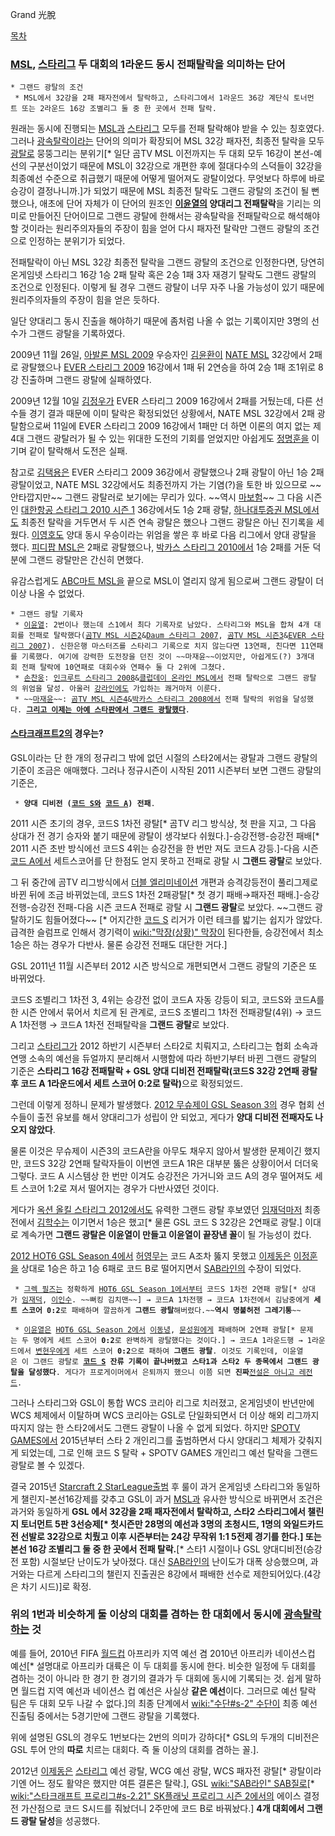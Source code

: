 Grand 光脫

[[목차]]

=== [[MSL]], [[스타리그]] 두 대회의 1라운드 동시 전패탈락을 의미하는 단어 ===
 * 그랜드 광탈의 조건
  * MSL에서 32강을 2패 패자전에서 탈락하고, 스타리그에서 1라운드 36강 계단식 토너먼트 또는 2라운드 16강 조별리그 둘 중 한 곳에서 전패 탈락.

원래는 동시에 진행되는 [[MSL]]과 [[스타리그]] 모두를 전패 탈락해야 받을 수 있는 칭호였다. 그러나 [[광속탈락]]이라는 단어의 의미가 확장되어 MSL 32강 패자전, 최종전 탈락을 모두 [[광속탈락|광탈]]로 뭉뚱그리는 분위기[* 일단 곰TV MSL 이전까지는 두 대회 모두 16강이 본선-예선의 구분선이었기 때문에 MSL이 32강으로 개편한 후에 절대다수의 스덕들이 32강을 최종예선 수준으로 취급했기 때문에 어떻게 떨어져도 광탈이었다. 무엇보다 하루에 바로 승강이 결정나니까.]가 되었기 때문에 MSL 최종전 탈락도 그랜드 광탈의 조건이 될 뻔했으나, 애초에 단어 자체가 이 단어의 원조인 '''[[이윤열]]의 양대리그 전패탈락'''을 기리는 의미로 만들어진 단어이므로 그랜드 광탈에 한해서는 광속탈락을 전패탈락으로 해석해야 할 것이라는 원리주의자들의 주장이 힘을 얻어 다시 패자전 탈락만 그랜드 광탈의 조건으로 인정하는 분위기가 되었다.

전패탈락이 아닌 MSL 32강 최종전 탈락을 그랜드 광탈의 조건으로 인정한다면, 당연히 온게임넷 스타리그 16강 1승 2패 탈락 혹은 2승 1패 3자 재경기 탈락도 그랜드 광탈의 조건으로 인정된다. 이렇게 될 경우 그랜드 광탈이 너무 자주 나올 가능성이 있기 때문에 원리주의자들의 주장이 힘을 얻은 듯하다.

일단 양대리그 동시 진출을 해야하기 때문에 좀처럼 나올 수 없는 기록이지만 3명의 선수가 그랜드 광탈을 기록하였다.

2009년 11월 26일, [[아발론 MSL 2009]] 우승자인 [[김윤환#s-1|김윤환]]이 [[NATE MSL]] 32강에서 2패로 광탈했으나 [[EVER 스타리그 2009]] 16강에서 1패 뒤 2연승을 하여 2승 1패 조1위로 8강 진출하며 그랜드 광탈에 실패하였다.

2009년 12월 10일 [[김정우(프로게이머)|김정우]]가 EVER 스타리그 2009 16강에서 2패를 거뒀는데, 다른 선수들 경기 결과 때문에 이미 탈락은 확정되었던 상황에서, NATE MSL 32강에서 2패 광탈함으로써 11일에 EVER 스타리그 2009 16강에서 1패만 더 하면 이론의 여지 없는 제4대 그랜드 광탈러가 될 수 있는 위대한 도전의 기회를 얻었지만 아쉽게도 [[정명훈(프로게이머)|정명훈]]을 이기며 같이 탈락해서 도전은 실패.

참고로 [[김택용]]은 EVER 스타리그 2009 36강에서 광탈했으나 2패 광탈이 아닌 1승 2패 광탈이었고, NATE MSL 32강에서도 최종전까지 가는 기염(?)을 토한 바 있으므로 ~~안타깝지만~~ 그랜드 광탈러로 보기에는 무리가 있다. ~~역시 [[마재윤|마보험]]~~ 그 다음 시즌인 [[대한항공 스타리그 2010 시즌 1]] 36강에서도 1승 2패 광탈, [[하나대투증권 MSL]]에서도 최종전 탈락을 거두면서 두 시즌 연속 광탈은 했으나 그랜드 광탈은 아닌 진기록을 세웠다. [[이영호]]도 양대 동시 우승이라는 위엄을 쌓은 후 바로 다음 리그에서 양대 광탈을 했다. [[피디팝 MSL]]은 2패로 광탈했으나, [[박카스 스타리그 2010]]에서 1승 2패를 거둔 덕분에 그랜드 광탈만은 간신히 면했다.

유감스럽게도 [[ABC마트 MSL]]을 끝으로 MSL이 열리지 않게 됨으로써 그랜드 광탈이 더 이상 나올 수 없었다.

 * 그랜드 광탈 기록자
  * [[이윤열]]: 2번이나 했는데 스1에서 최다 기록자로 남았다. 스타리그와 MSL을 합쳐 4개 대회를 전패로 탈락했다([[곰TV MSL 시즌2]]&[[Daum 스타리그 2007]], [[곰TV MSL 시즌3]]&[[EVER 스타리그 2007]]). 신한은행 마스터즈를 스타리그 기록으로 치지 않는다면 13연패, 친다면 11연패를 기록했다. 여기에 강력한 도전장을 던진 것이 ~~마재윤~~이었지만, 아쉽게도(?) 3개대회 전패 탈락에 10연패로 대회수와 연패수 둘 다 2위에 그쳤다.
  * [[손찬웅]]: [[인크루트 스타리그 2008]]&[[Clubday Online MSL 2008|클럽데이 온라인 MSL]]에서 전패 탈락으로 그랜드 광탈의 위엄을 달성. 아울러 [[강라인]]에도 가입하는 쾌거마저 이룬다.
  * ~~[[마재윤]]~~: [[곰TV MSL 시즌4]]&[[박카스 스타리그 2008]]에서 전패 탈락의 위엄을 달성했다. '''[[스타크래프트 승부조작 사건|그리고 이제는 아예 스타판에서 그랜드 광탈했다]]'''.

==== [[스타크래프트2]]의 경우는? ====

GSL이라는 단 한 개의 정규리그 밖에 없던 시절의 스타2에서는 광탈과 그랜드 광탈의 기준이 조금은 애매했다. 그러나 정규시즌이 시작된 2011 시즌부터 보면 그랜드 광탈의 기준은,
  * '''양대 디비전 ([[코드 S]]와 [[코드 A]]) 전패'''.

2011 시즌 초기의 경우, 코드S 1차전 광탈[* 곰TV 리그 방식상, 첫 판을 지고, 그 다음 상대가 전 경기 승자와 붙기 때문에 광탈이 생각보다 쉬웠다.]-승강전행-승강전 패배[* 2011 시즌 초반 방식에선 코드S 4위는 승강전을 한 번만 져도 코드A 강등.]-다음 시즌 [[코드 A]]에서 세트스코어를 단 한점도 얻지 못하고 전패로 광탈 시 '''그랜드 광탈'''로 보았다.

그 뒤 중간에 곰TV 리그방식에서 [[더블 엘리미네이션]] 개편과 승격강등전이 풀리그제로 바뀐 뒤에 조금 바뀌었는데,
코드S 1차전 2패광탈[* 첫 경기 패배→패자전 패배.]-승강전행-승강전 전패-다음 시즌 코드A 전패로 광탈 시 '''그랜드 광탈'''로 보았다. 
~~그랜드 광탈하기도 힘들어졌다~~ [* 어지간한 [[코드 S]] 리거가 이런 테크를 밟기는 쉽지가 않았다. 급격한 슬럼프로 인해서 경기력이 [[wiki:"막장(상황)" 막장]]이 된다한들, 승강전에서 최소 1승은 하는 경우가 다반사. 물론 승강전 전패도 대단한 거다.] 

GSL 2011년 11월 시즌부터 2012 시즌 방식으로 개편되면서 그랜드 광탈의 기준은 또 바뀌었다.

코드S 조별리그 1차전 3, 4위는 승강전 없이 코드A 자동 강등이 되고, 코드S와 코드A를 한 시즌 안에서 묶어서 치르게 된 관계로,
코드S 조별리그 1차전 전패광탈(4위) → 코드A 1차전행 → 코드A 1차전 전패탈락을 '''그랜드 광탈'''로 보았다.

그리고 [[스타리그]]가 2012 하반기 시즌부터 스타2로 치뤄지고, 스타리그는 협회 소속과 연맹 소속의 예선을 듀얼까지 분리해서 시행함에 따라 하반기부터 바뀐 그랜드 광탈의 기준은 '''스타리그 16강 전패탈락 + GSL 양대 디비전 전패탈락(코드S 32강 2연패 광탈 후 코드 A 1라운드에서 세트 스코어 0:2로 탈락)'''으로 확정되었드.

그런데 이렇게 정하니 문제가 발생했다. [[2012 무슈제이 GSL Season 3]]의 경우 협회 선수들이 출전 유보를 해서 양대리그가 성립이 안 되었고, 게다가 '''양대 디비전 전패자도 나오지 않았다'''.

물론 이것은 무슈제이 시즌3의 코드A란을 아무도 채우지 않아서 발생한 문제이긴 했지만, 코드S 32강 2연패 탈락자들이 이번엔 코드A 1R은 대부분 뚫은 상황이어서 더더욱 그렇다. 코드 A 시스템상 한 번만 이겨도 승강전은 가거니와 코드 A의 경우 떨어져도 세트 스코어 1:2로 져서 떨어지는 경우가 다반사였던 것이다.

게다가 [[옥션 올킬 스타리그 2012]]에서도 유력한 그랜드 광탈 후보였던 [[임재덕]]마저 최종전에서 [[김학수]]는 이기면서 1승은 했고[* 물론 GSL 코드 S 32강은 2연패로 광탈.] 이대로 계속가면 '''그랜드 광탈은 이윤열이 만들고 이윤열이 끝장낸 꼴'''이 될 가능성이 컸다.

[[2012 HOT6 GSL Season 4]]에서 [[허영무]]는 코드 A조차 뚫지 못했고 [[이제동]]은 [[이정훈(프로게이머)|이정훈]]을 상대로 1승은 하고 1승 6패로 코드 B로 떨어지면서 [[SAB라인]]의 수장이 되었다.

  * [[그렉 필즈]]는 정확하게 [[HOT6 GSL Season 1]]에서부터 코드S 1차전 2연패 광탈[* 상대가 [[임재덕]], [[이인수]]. ~~뻐킹 김치맨~~] → 코드A 1차전행 → 코드A 1차전에서 김남중에게 '''세트 스코어 0:2'''로 패배하며 깔끔하게 '''그랜드 광탈'''해버렸다.~~'''역시 명불허전 그레기통'''~~

  * [[이윤열]]은 [[HOT6 GSL Season 2]]에서 [[이동녕]], [[문성원]]에게 패배하며 2연패 광탈[* 문제는 두 명에게 세트 스코어 '''0:2'''로 완벽하게 광탈했다는 것이다.] → 코드A 1라운드행 → 1라운드에서 [[변현우]]에게 세트 스코어 '''0:2'''으로 패하여 '''그랜드 광탈'''. 이것도 기록인데, 이윤열은 이 그랜드 광탈로 '''[[코드 S]] 잔류 기록이 끝나버렸고 스타1과 스타2 두 종목에서 그랜드 광탈을 달성했다'''. 게다가 프로게이머에서 은퇴까지 했으니 이쯤 되면 '''진짜'''[[전설은 아니고 레전드]]. 

그러나 스타리그와 GSL이 통합 WCS 코리아 리그로 치러졌고, 온게임넷이 반년만에 WCS 체제에서 이탈하며 WCS 코리아는 GSL로 단일화되면서 더 이상 해외 리그까지 따지지 않는 한 스타2에서도 그랜드 광탈이 나올 수 없게 되었다. 하지만 [[SPOTV GAMES]]에서 2015년부터 스타 2 개인리그를 출범하면서 다시 양대리그 체제가 갖춰지게 되었는데, 그로 인해 코드 S 탈락 + SPOTV GAMES 개인리그 예선 탈락을 그랜드 광탈로 볼 수 있겠다.

결국 2015년 [[Starcraft 2 StarLeague]]출범 후 룰이 과거 온게임넷 스타리그와 동일하게 챌린지-본선16강제를 갖추고 GSL이 과거 [[MSL]]과 유사한 방식으로 바뀌면서 조건은 과거와 동일하게 '''GSL 에서 32강을 2패 패자전에서 탈락하고, 스타2 스타리그에서 챌린지 토너먼트 5판 3선승제[* 첫시즌만 28명의 예선과 3명의 초청시드, 1명의 와일드카드전 선발로 32강으로 치뤘고 이후 시즌부터는 24강 무작위 1:1 5전제 경기를 한다.] 또는 본선 16강 조별리그 둘 중 한 곳에서 전패 탈락.'''[* 스타1 시절이나 GSL 양대디비전(승강전 포함) 시절보단 난이도가 낮아졌다. 대신 [[SAB라인]]의 난이도가 대폭 상승했으며, 과거와는 다르게 스타리그의 챌린지 진출권은 8강에서 패배한 선수로 제한되어있다.(4강은 차기 시드)]로 확정.


=== 위의 1번과 비슷하게 둘 이상의 대회를 겸하는 한 대회에서 동시에 [[광속탈락]]하는 것 ===
예를 들어, 2010년 FIFA [[월드컵]] 아프리카 지역 예선 겸 2010년 아프리카 네이션스컵 예선[* 설명대로 아프리카 대륙은 이 두 대회를 동시에 한다. 비슷한 일정에 두 대회를 겸하는 것이 아니라 한 경기 한 경기의 결과가 두 대회에 동시에 기록되는 것. 쉽게 말하면 월드컵 지역 예선과 네이션스 컵 예선은 사실상 '''같은 예선'''이다. 그러므로 예선 탈락 팀은 두 대회 모두 나갈 수 없다.]의 최종 단계에서 [[wiki:"수단#s-2" 수단]]이 최종 예선 진출팀 중에서는 5경기만에 그랜드 광탈을 기록했다.

위에 설명된 GSL의 경우도 1번보다는 2번의 의미가 강하다[* GSL의 두개의 디비전은 GSL 투어 안의 '''따로''' 치르는 대회다. 즉 둘 이상의 대회를 겸하는 꼴.].

2012년 [[이제동]]은 [[스타리그]] 예선 광탈, WCG 예선 광탈, WCS 패자전 광탈[* 광탈이라기엔 어느 정도 활약은 했지만 여튼 결론은 탈락.], GSL [[wiki:"SAB라인" SAB질]]로[* [[wiki:"스타크래프트 프로리그#s-2.21" SK플래닛 프로리그 시즌 2]]에서의 에이스 결정전 가산점으로 코드 S시드를 줘놨더니 2주만에 코드 B로 바꿔놨다.] '''4개 대회에서 그랜드 광탈 달성'''을 성공했다. 
